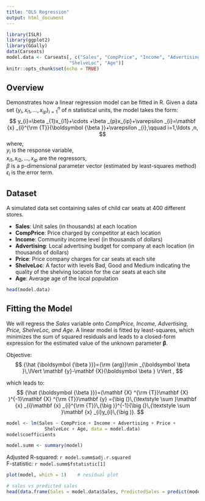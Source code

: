 ```yaml
---
title: "OLS Regression"
output: html_document
---
```


```r
library(ISLR)
library(ggplot2)
library(GGally)
data(Carseats)
model.data <- Carseats[, c("Sales", "CompPrice", "Income", "Advertising", "Price", 
                       "ShelveLoc", "Age")]
knitr::opts_chunk$set(echo = TRUE)
```

## Overview

Demonstrates how a linear regression model can be fitted in R. Given a data set ${\{y_{i},\,x_{i1},\ldots ,x_{ip}\}_{i=1}^{n}}$ of n statistical units, the model takes the form:
$$
y_{i}=\beta _{1}x_{i1}+\cdots +\beta _{p}x_{ip}+\varepsilon _{i}=\mathbf {x} _{i}^{\rm {T}}{\boldsymbol {\beta }}+\varepsilon _{i},\qquad i=1,\ldots ,n,
$$
where,  
$y_{i}$ is the response variable,  
$x_{i1},\,x_{i2},\,\ldots ,\,x_{ip}$ are the regressors,  
$\beta$ is a p-dimensional parameter vector (estimated by least-squares method)  
$\epsilon_{i}$ is the error term.

## Dataset

A simulated data set containing sales of child car seats at 400 different stores.

- **Sales**: Unit sales (in thousands) at each location
- **CompPrice**: Price charged by competitor at each location
- **Income**: Community income level (in thousands of dollars)
- **Advertising**: Local advertising budget for company at each location (in thousands of dollars)
- **Price**: Price company charges for car seats at each site
- **ShelveLoc**: A factor with levels Bad, Good and Medium indicating the quality of the shelving location for the car seats at each site
- **Age**: Average age of the local population

```r
head(model.data)
```

## Fitting the Model

We will regress the *Sales* variable onto *CompPrice, Income, Advertising, Price, ShelveLoc, and Age*. A linear model is fitted by least-squares, which minimizes the sum of squared residuals and  leads to a closed-form expression for the estimated value of the unknown parameter $\boldsymbol \beta$.  

Objective:
$$
{\hat {\boldsymbol {\beta }}}={\rm {arg}}\min _{\boldsymbol \beta }\,\lVert \mathbf {y}-\mathbf {X}{\boldsymbol \beta } \rVert ,
$$

which leads to:
$$
{\hat {\boldsymbol {\beta }}}=(\mathbf {X} ^{\rm {T}}\mathbf {X} )^{-1}\mathbf {X} ^{\rm {T}}\mathbf {y} ={\big (}\,{\textstyle \sum }\mathbf {x} _{i}\mathbf {x} _{i}^{\rm {T}}\,{\big )}^{-1}{\big (}\,{\textstyle \sum }\mathbf {x} _{i}y_{i}\,{\big )}.
$$

```r
model <- lm(Sales ~ CompPrice + Income + Advertising + Price + 
              ShelveLoc + Age, data = model.data)
model$coefficients
```

```r
model.summ <- summary(model)
```

Adjusted R-squared: `r model.summ$adj.r.squared`  
F-statistic: `r model.summ$fstatistic[1]`

```r
plot(model, which = 1)    # residual plot
```

```r
# sales vs predicted sales
head(data.frame(Sales = model.data$Sales, PredictedSales = predict(model)), 10)
```






